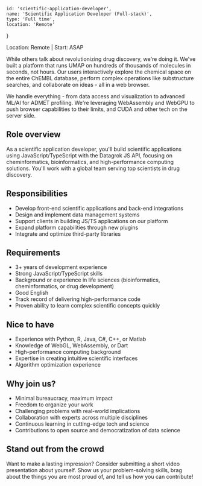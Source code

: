 <!-- markdownlint-disable first-line-h1 -->


    id: 'scientific-application-developer',
    name: 'Scientific Application Developer (Full-stack)',
    type: 'Full time',
    location: 'Remote'
}

<Card meta={meta}>

Location: Remote | Start: ASAP

While others talk about revolutionizing drug discovery, we're doing it. We've
built a platform that runs UMAP on hundreds of thousands of molecules in
seconds, not hours. Our users interactively explore the chemical space on the
entire ChEMBL database, perform complex operations like substructure searches,
and collaborate on ideas  - all in a web browser. 

We handle everything - from data access and visualization to advanced ML/AI for
ADMET profiling. We're leveraging WebAssembly and WebGPU to push browser
capabilities to their limits, and CUDA and other tech on the server side.

## Role overview

As a scientific application developer, you'll build scientific applications
using JavaScript/TypeScript with the Datagrok JS API, focusing on
cheminformatics, bioinformatics, and high-performance computing solutions.
You'll work with a global team serving top scientists in drug discovery.

## Responsibilities

* Develop front-end scientific applications and back-end integrations
* Design and implement data management systems
* Support clients in building JS/TS applications on our platform
* Expand platform capabilities through new plugins
* Integrate and optimize third-party libraries

## Requirements

* 3+ years of development experience
* Strong JavaScript/TypeScript skills
* Background or experience in life sciences (bioinformatics, cheminformatics, or drug development)
* Good English
* Track record of delivering high-performance code
* Proven ability to learn complex scientific concepts quickly

## Nice to have

* Experience with Python, R, Java, C#, C++, or Matlab
* Knowledge of WebGL, WebAssembly, or Dart
* High-performance computing background
* Expertise in creating intuitive scientific interfaces
* Algorithm optimization experience

## Why join us?

* Minimal bureaucracy, maximum impact
* Freedom to organize your work
* Challenging problems with real-world implications
* Collaboration with experts across multiple disciplines
* Continuous learning in cutting-edge tech and science
* Contributions to open source and democratization of data science

## Stand out from the crowd

Want to make a lasting impression? Consider submitting a short video
presentation about yourself. Show us your problem-solving skills, brag about the
things you are most proud of, and tell us how you can contribute!

</Card>
